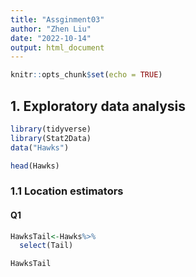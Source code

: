 ```yaml
---
title: "Assginment03"
author: "Zhen Liu"
date: "2022-10-14"
output: html_document
---
```


```r
knitr::opts_chunk$set(echo = TRUE)
```

## 1. Exploratory data analysis




```r

library(tidyverse)
library(Stat2Data)
data("Hawks")
```

```r
head(Hawks)

```
### 1.1 Location estimators

#### Q1 

```r


HawksTail<-Hawks%>%
  select(Tail)

HawksTail

```




